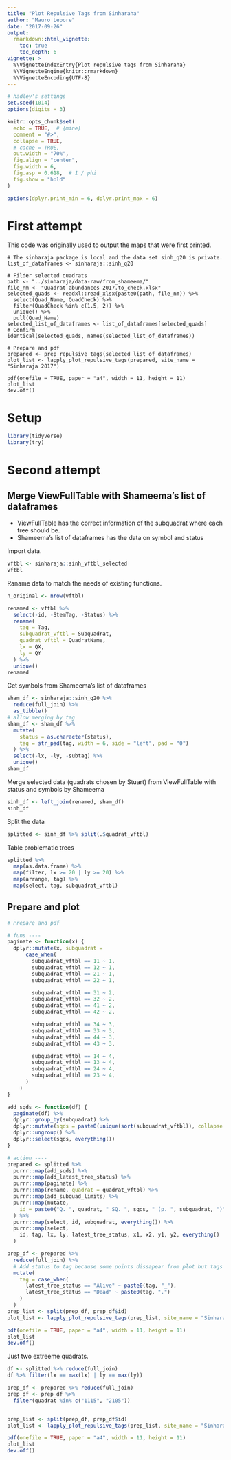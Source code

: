 ```yaml
---
title: "Plot Repulsive Tags from Sinharaha"
author: "Mauro Lepore"
date: "2017-09-26"
output: 
  rmarkdown::html_vignette:
    toc: true
    toc_depth: 6
vignette: >
  %\VignetteIndexEntry{Plot repulsive tags from Sinharaha}
  %\VignetteEngine{knitr::rmarkdown}
  %\VignetteEncoding{UTF-8}
---
```


```r
# hadley's settings
set.seed(1014)
options(digits = 3)

knitr::opts_chunk$set(
  echo = TRUE,  # {mine}
  comment = "#>",
  collapse = TRUE,
  # cache = TRUE,
  out.width = "70%",
  fig.align = "center",
  fig.width = 6,
  fig.asp = 0.618,  # 1 / phi
  fig.show = "hold"
)

options(dplyr.print_min = 6, dplyr.print_max = 6)
```

# First attempt

This code was originally used to output the maps that were first printed.

```
# The sinharaja package is local and the data set sinh_q20 is private.
list_of_dataframes <- sinharaja::sinh_q20

# Filder selected quadrats
path <- "../sinharaja/data-raw/from_shameema/"
file_nm <- "Quadrat abundances 2017.to_check.xlsx"
selected_quads <- readxl::read_xlsx(paste0(path, file_nm)) %>%
  select(Quad_Name, QuadCheck) %>%
  filter(QuadCheck %in% c(1.5, 2)) %>%
  unique() %>%
  pull(Quad_Name)
selected_list_of_dataframes <- list_of_dataframes[selected_quads]
# Confirm
identical(selected_quads, names(selected_list_of_dataframes))

# Prepare and pdf
prepared <- prep_repulsive_tags(selected_list_of_dataframes)
plot_list <- lapply_plot_repulsive_tags(prepared, site_name = "Sinharaja 2017")

pdf(onefile = TRUE, paper = "a4", width = 11, height = 11)
plot_list
dev.off()
```

# Setup 

```r
library(tidyverse)
library(try)
```



# Second attempt

## Merge ViewFullTable with Shameema's list of dataframes

* ViewFullTable has the correct information of the subquadrat where each tree should be.
* Shameema's list of dataframes has the data on symbol and status

Import data.

```r
vftbl <- sinharaja::sinh_vftbl_selected
vftbl
```

Raname data to match the needs of existing functions.

```r
n_original <- nrow(vftbl)

renamed <- vftbl %>% 
  select(-id, -StemTag, -Status) %>% 
  rename(
    tag = Tag,
    subquadrat_vftbl = Subquadrat,
    quadrat_vftbl = QuadratName,
    lx = QX,
    ly = QY
  ) %>% 
  unique()
renamed
```

Get symbols from Shameema's list of dataframes

```r
sham_df <- sinharaja::sinh_q20 %>% 
  reduce(full_join) %>% 
  as_tibble()
# allow merging by tag
sham_df <- sham_df %>% 
  mutate(
    status = as.character(status),
    tag = str_pad(tag, width = 6, side = "left", pad = "0")
  ) %>% 
  select(-lx, -ly, -subtag) %>% 
  unique()
sham_df
```

Merge selected data (quadrats chosen by Stuart) from ViewFullTable with status and symbols by Shameema

```r
sinh_df <- left_join(renamed, sham_df)
sinh_df
```

Split the data

```r
splitted <- sinh_df %>% split(.$quadrat_vftbl)
```

Table problematic trees

```r
splitted %>% 
  map(as.data.frame) %>% 
  map(filter, lx >= 20 | ly >= 20) %>% 
  map(arrange, tag) %>% 
  map(select, tag, subquadrat_vftbl)
```



## Prepare and plot

```r
# Prepare and pdf

# funs ----
paginate <- function(x) {
  dplyr::mutate(x, subquadrat =
      case_when(
        subquadrat_vftbl == 11 ~ 1,
        subquadrat_vftbl == 12 ~ 1,
        subquadrat_vftbl == 21 ~ 1,
        subquadrat_vftbl == 22 ~ 1,

        subquadrat_vftbl == 31 ~ 2,
        subquadrat_vftbl == 32 ~ 2,
        subquadrat_vftbl == 41 ~ 2,
        subquadrat_vftbl == 42 ~ 2,

        subquadrat_vftbl == 34 ~ 3,
        subquadrat_vftbl == 33 ~ 3,
        subquadrat_vftbl == 44 ~ 3,
        subquadrat_vftbl == 43 ~ 3,

        subquadrat_vftbl == 14 ~ 4,
        subquadrat_vftbl == 13 ~ 4,
        subquadrat_vftbl == 24 ~ 4,
        subquadrat_vftbl == 23 ~ 4,
      )
    )
}

add_sqds <- function(df) {
  paginate(df) %>% 
  dplyr::group_by(subquadrat) %>% 
  dplyr::mutate(sqds = paste0(unique(sort(subquadrat_vftbl)), collapse = "-")) %>% 
  dplyr::ungroup() %>% 
  dplyr::select(sqds, everything())
}

# action ----
prepared <- splitted %>%
  purrr::map(add_sqds) %>%
  purrr::map(add_latest_tree_status) %>%
  purrr::map(paginate) %>%
  purrr::map(rename, quadrat = quadrat_vftbl) %>%
  purrr::map(add_subquad_limits) %>%
  purrr::map(mutate,
    id = paste0("Q. ", quadrat, " SQ. ", sqds, " (p. ", subquadrat, ")")
  ) %>%
  purrr::map(select, id, subquadrat, everything()) %>%
  purrr::map(select,
    id, tag, lx, ly, latest_tree_status, x1, x2, y1, y2, everything()
  )

prep_df <- prepared %>% 
  reduce(full_join) %>% 
  # Add status to tag because some points dissapear from plot but tags persist
  mutate(
    tag = case_when(
      latest_tree_status == "Alive" ~ paste0(tag, "_"),
      latest_tree_status == "Dead" ~ paste0(tag, ".")
    )
  )
prep_list <- split(prep_df, prep_df$id)
plot_list <- lapply_plot_repulsive_tags(prep_list, site_name = "Sinharaja 2017")

pdf(onefile = TRUE, paper = "a4", width = 11, height = 11)
plot_list
dev.off()
```



Just two extreeme quadrats.

```r
df <- splitted %>% reduce(full_join)
df %>% filter(lx == max(lx) | ly == max(ly))

prep_df <- prepared %>% reduce(full_join)
prep_df <- prep_df %>% 
  filter(quadrat %in% c("1115", "2105"))


prep_list <- split(prep_df, prep_df$id)
plot_list <- lapply_plot_repulsive_tags(prep_list, site_name = "Sinharaja 2017")

pdf(onefile = TRUE, paper = "a4", width = 11, height = 11)
plot_list
dev.off()


```





